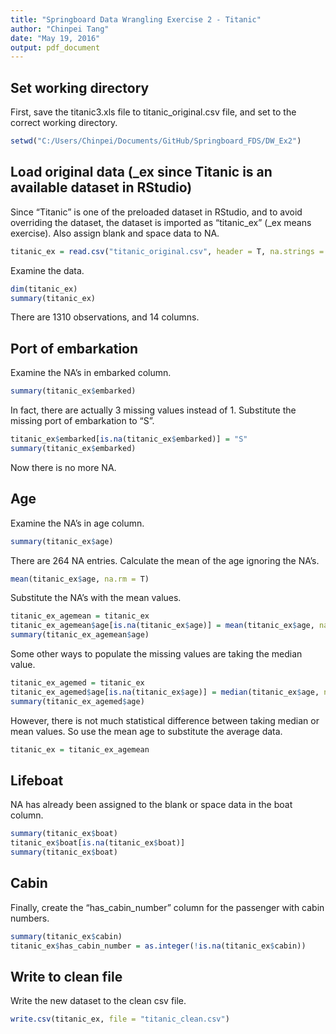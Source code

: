 ```yaml
---
title: "Springboard Data Wrangling Exercise 2 - Titanic"
author: "Chinpei Tang"
date: "May 19, 2016"
output: pdf_document
---
```

## Set working directory
First, save the titanic3.xls file to titanic_original.csv file, and set to the correct working directory.
```r
setwd("C:/Users/Chinpei/Documents/GitHub/Springboard_FDS/DW_Ex2")
```

## Load original data (_ex since Titanic is an available dataset in RStudio)
Since "Titanic" is one of the preloaded dataset in RStudio, and to avoid overriding the dataset, the dataset is imported as "titanic_ex" (_ex means exercise). Also assign blank and space data to NA.
```r
titanic_ex = read.csv("titanic_original.csv", header = T, na.strings = c(""," "))
```
Examine the data.
```r
dim(titanic_ex)
summary(titanic_ex)
```
There are 1310 observations, and 14 columns.

## Port of embarkation
Examine the NA's in embarked column.
```r
summary(titanic_ex$embarked)
```
In fact, there are actually 3 missing values instead of 1. Substitute the missing port of embarkation to "S". 
```r
titanic_ex$embarked[is.na(titanic_ex$embarked)] = "S"
summary(titanic_ex$embarked)
```
Now there is no more NA.

## Age
Examine the NA's in age column.
```r
summary(titanic_ex$age)
```
There are 264 NA entries. Calculate the mean of the age ignoring the NA's.
```r
mean(titanic_ex$age, na.rm = T)
```
Substitute the NA's with the mean values.
```r
titanic_ex_agemean = titanic_ex
titanic_ex_agemean$age[is.na(titanic_ex$age)] = mean(titanic_ex$age, na.rm = T)
summary(titanic_ex_agemean$age)
```
Some other ways to populate the missing values are taking the median value.
```r
titanic_ex_agemed = titanic_ex
titanic_ex_agemed$age[is.na(titanic_ex$age)] = median(titanic_ex$age, na.rm = T)
summary(titanic_ex_agemed$age)
```
However, there is not much statistical difference between taking median or mean values. So use the mean age to substitute the average data.
```r
titanic_ex = titanic_ex_agemean
```

## Lifeboat
NA has already been assigned to the blank or space data in the boat column.
```r
summary(titanic_ex$boat)
titanic_ex$boat[is.na(titanic_ex$boat)]
summary(titanic_ex$boat)
```

## Cabin
Finally, create the "has_cabin_number" column for the passenger with cabin numbers.
```r
summary(titanic_ex$cabin)
titanic_ex$has_cabin_number = as.integer(!is.na(titanic_ex$cabin))
```

## Write to clean file
Write the new dataset to the clean csv file.
```r
write.csv(titanic_ex, file = "titanic_clean.csv")
```